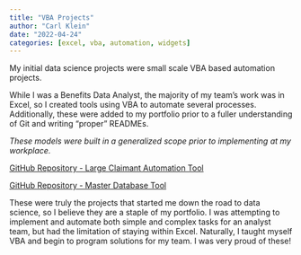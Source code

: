 ```yaml
---
title: "VBA Projects"
author: "Carl Klein"
date: "2022-04-24"
categories: [excel, vba, automation, widgets]
---
```


My initial data science projects were small scale VBA based automation projects.

While I was a Benefits Data Analyst, the majority of my team's work was in Excel, so I created tools using VBA to automate several processes. Additionally, these were added to my portfolio prior to a fuller understanding of Git and writing "proper" READMEs.

*These models were built in a generalized scope prior to implementing at my workplace.*

<a href="https://github.com/clickityKlein/VBA-Large-Claim-Automation">GitHub Repository - Large Claimant Automation Tool</a>

<a href="https://github.com/clickityKlein/VBA-Master-Database">GitHub Repository - Master Database Tool</a>


These were truly the projects that started me down the road to data science, so I believe they are a staple of my portfolio. I was attempting to implement and automate both simple and complex tasks for an analyst team, but had the limitation of staying within Excel. Naturally, I taught myself VBA and begin to program solutions for my team. I was very proud of these! 
